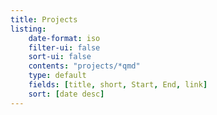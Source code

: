 ```yaml
---
title: Projects
listing:
    date-format: iso
    filter-ui: false
    sort-ui: false
    contents: "projects/*qmd"
    type: default
    fields: [title, short, Start, End, link]
    sort: [date desc]
---
```

